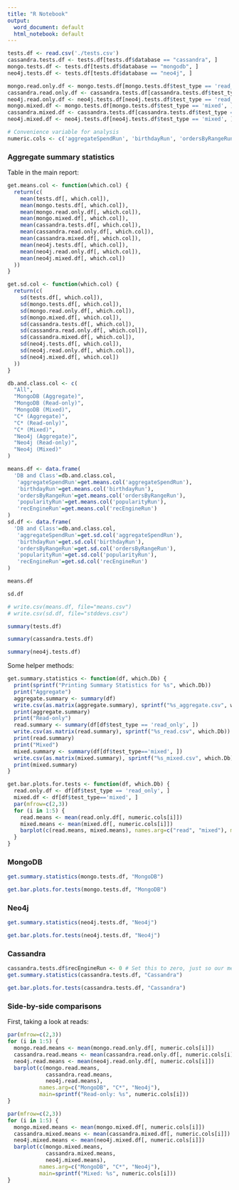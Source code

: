 ---
title: "R Notebook"
output:
  word_document: default
  html_notebook: default
---

```{r}
tests.df <- read.csv('./tests.csv')
cassandra.tests.df <- tests.df[tests.df$database == "cassandra", ]
mongo.tests.df <- tests.df[tests.df$database == "mongodb", ]
neo4j.tests.df <- tests.df[tests.df$database == "neo4j", ]

mongo.read.only.df <- mongo.tests.df[mongo.tests.df$test_type == 'read_only', ]
cassandra.read.only.df <- cassandra.tests.df[cassandra.tests.df$test_type == 'read_only', ]
neo4j.read.only.df <- neo4j.tests.df[neo4j.tests.df$test_type == 'read_only', ]
mongo.mixed.df <- mongo.tests.df[mongo.tests.df$test_type == 'mixed', ]
cassandra.mixed.df <- cassandra.tests.df[cassandra.tests.df$test_type == 'mixed', ]
neo4j.mixed.df <- neo4j.tests.df[neo4j.tests.df$test_type == 'mixed', ]

# Convenience variable for analysis
numeric.cols <- c('aggregateSpendRun', 'birthdayRun', 'ordersByRangeRun', 'popularityRun', 'recEngineRun')
```

### Aggregate summary statistics

Table in the main report:
```{r}
get.means.col <- function(which.col) {
  return(c(
    mean(tests.df[, which.col]),
    mean(mongo.tests.df[, which.col]),
    mean(mongo.read.only.df[, which.col]),
    mean(mongo.mixed.df[, which.col]),
    mean(cassandra.tests.df[, which.col]),
    mean(cassandra.read.only.df[, which.col]),
    mean(cassandra.mixed.df[, which.col]),
    mean(neo4j.tests.df[, which.col]),
    mean(neo4j.read.only.df[, which.col]),
    mean(neo4j.mixed.df[, which.col])
  ))
}

get.sd.col <- function(which.col) {
  return(c(
    sd(tests.df[, which.col]),
    sd(mongo.tests.df[, which.col]),
    sd(mongo.read.only.df[, which.col]),
    sd(mongo.mixed.df[, which.col]),
    sd(cassandra.tests.df[, which.col]),
    sd(cassandra.read.only.df[, which.col]),
    sd(cassandra.mixed.df[, which.col]),
    sd(neo4j.tests.df[, which.col]),
    sd(neo4j.read.only.df[, which.col]),
    sd(neo4j.mixed.df[, which.col])
  ))
}

db.and.class.col <- c(
  "All",
  "MongoDB (Aggregate)",
  "MongoDB (Read-only)",
  "MongoDB (Mixed)",
  "C* (Aggregate)",
  "C* (Read-only)",
  "C* (Mixed)",
  "Neo4j (Aggregate)",
  "Neo4j (Read-only)",
  "Neo4j (Mixed)"
)

means.df <- data.frame(
  'DB and Class'=db.and.class.col,
   'aggregateSpendRun'=get.means.col('aggregateSpendRun'),
   'birthdayRun'=get.means.col('birthdayRun'),
   'ordersByRangeRun'=get.means.col('ordersByRangeRun'),
   'popularityRun'=get.means.col('popularityRun'),
   'recEngineRun'=get.means.col('recEngineRun')
)
sd.df <- data.frame(
  'DB and Class'=db.and.class.col,
   'aggregateSpendRun'=get.sd.col('aggregateSpendRun'),
   'birthdayRun'=get.sd.col('birthdayRun'),
   'ordersByRangeRun'=get.sd.col('ordersByRangeRun'),
   'popularityRun'=get.sd.col('popularityRun'),
   'recEngineRun'=get.sd.col('recEngineRun')
)
```

```{r}
means.df
```

```{r}
sd.df
```


```{r}
# write.csv(means.df, file="means.csv")
# write.csv(sd.df, file="stddevs.csv")
```


```{r}
summary(tests.df)
```

```{r}
summary(cassandra.tests.df)
```



```{r}
summary(neo4j.tests.df)
```

Some helper methods:
```{r}
get.summary.statistics <- function(df, which.Db) {
  print(sprintf("Printing Summary Statistics for %s", which.Db))
  print("Aggregate")
  aggregate.summary <- summary(df)
  write.csv(as.matrix(aggregate.summary), sprintf("%s_aggregate.csv", which.Db))
  print(aggregate.summary)
  print("Read-only")
  read.summary <- summary(df[df$test_type == 'read_only', ])
  write.csv(as.matrix(read.summary), sprintf("%s_read.csv", which.Db))
  print(read.summary)
  print("Mixed")
  mixed.summary <- summary(df[df$test_type=='mixed', ])
  write.csv(as.matrix(mixed.summary), sprintf("%s_mixed.csv", which.Db))
  print(mixed.summary)
}
```

```{r}
get.bar.plots.for.tests <- function(df, which.Db) {
  read.only.df <- df[df$test_type == 'read_only', ]
  mixed.df <- df[df$test_type=='mixed', ]
  par(mfrow=c(2,3))
  for (i in 1:5) {
    read.means <- mean(read.only.df[, numeric.cols[i]])
    mixed.means <- mean(mixed.df[, numeric.cols[i]])
    barplot(c(read.means, mixed.means), names.arg=c("read", "mixed"), main=sprintf("%s: %s", which.Db, numeric.cols[i]))
  }
}
```



### MongoDB
```{r}
get.summary.statistics(mongo.tests.df, "MongoDB")

```

```{r}
get.bar.plots.for.tests(mongo.tests.df, "MongoDB")
```

### Neo4j
```{r}
get.summary.statistics(neo4j.tests.df, "Neo4j")
```

```{r}
get.bar.plots.for.tests(neo4j.tests.df, "Neo4j")
```

### Cassandra
```{r}
cassandra.tests.df$recEngineRun <- 0 # Set this to zero, just so our methods don't blow up on us.
get.summary.statistics(cassandra.tests.df, "Cassandra")
```

```{r}
get.bar.plots.for.tests(cassandra.tests.df, "Cassandra")
```

### Side-by-side comparisons
First, taking a look at reads: 
```{r}
par(mfrow=c(2,3))
for (i in 1:5) {
  mongo.read.means <- mean(mongo.read.only.df[, numeric.cols[i]])
  cassandra.read.means <- mean(cassandra.read.only.df[, numeric.cols[i]])
  neo4j.read.means <- mean(neo4j.read.only.df[, numeric.cols[i]])
  barplot(c(mongo.read.means,
            cassandra.read.means,
            neo4j.read.means),
          names.arg=c("MongoDB", "C*", "Neo4j"),
          main=sprintf("Read-only: %s", numeric.cols[i]))
}
```

```{r}
par(mfrow=c(2,3))
for (i in 1:5) {
  mongo.mixed.means <- mean(mongo.mixed.df[, numeric.cols[i]])
  cassandra.mixed.means <- mean(cassandra.mixed.df[, numeric.cols[i]])
  neo4j.mixed.means <- mean(neo4j.mixed.df[, numeric.cols[i]])
  barplot(c(mongo.mixed.means,
            cassandra.mixed.means,
            neo4j.mixed.means),
          names.arg=c("MongoDB", "C*", "Neo4j"),
          main=sprintf("Mixed: %s", numeric.cols[i]))
}
```

